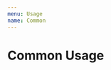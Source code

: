 ```yaml
---
menu: Usage
name: Common
---
```



# Common Usage

<Playground>
  <RonpaComments 
    contentStyle={{
      fontStyle: 'italic',
    }}
    contentLimit={100}
    username="Jack"
    onAction={console.log}
    ronpa={createMockRonpa("Jack")}
    repliable
    reactions={[{
      name: 'like',
      text: '👍',
    }, {
      name: 'love',
      text: '😍',
    }]}
  />
</Playground>
